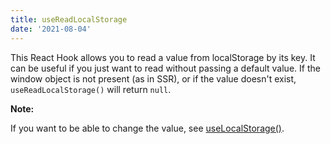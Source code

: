 ```yaml
---
title: useReadLocalStorage
date: '2021-08-04'
---
```


This React Hook allows you to read a value from localStorage by its key. It can be useful if you just want to read without passing a default value.
If the window object is not present (as in SSR), or if the value doesn't exist, `useReadLocalStorage()` will return `null`.

**Note:**

If you want to be able to change the value, see [useLocalStorage()](/react-hook/use-local-storage).
